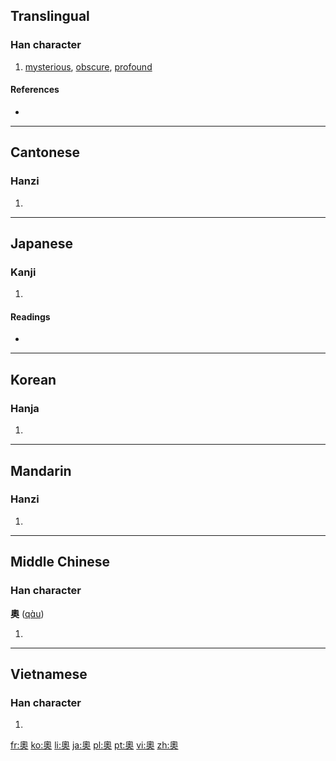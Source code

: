 {{also|奥}}
==Translingual==

===Han character===
{{Han char|rn=37|rad=大|as=10|sn=13|four=2743<sub>0</sub>|canj=竹月大 (HBK)|ids=⿱⿵⿱[[丿]][[冂]][[釆]][[大]]}}

# [[mysterious]], [[obscure]], [[profound]]

====References====
* {{Han ref|kx=0253.190|dkj=05985|dj=0515.140|hdz=10547.031|uh=5967|ud=22887|bh=B6F8|bd=46840}}

----

==Cantonese==

===Hanzi===
{{yue-hanzi|jyut=ou3, juk1|y=ou, yūk|sim=奥}}

# {{defn|lang=yue|sort=大10}}

----

==Japanese==

===Kanji===
{{ja-kanji|grade=|rs=大10}}

# {{defn|lang=ja|sort=大10}}

====Readings====
* {{ja-readings|on=[[おう]] (ō), [[おく]] (oku), [[いく]] (iku)|kun=[[おく]] (oku), [[くま]] (kuma)}}

----

==Korean==

===Hanja===
{{ko-hanja|hangeul=[[오]], [[욱]]|eumhun=깊을, 따뜻할|rv=o, uk|mr=o, uk}}

# {{defn|lang=ko|sort=大10}}

----

==Mandarin==

===Hanzi===
{{cmn-hanzi|sim=奥|pin=[[ào]] ([[ao4]]), [[yù]] ([[yu4]])|wg=ao<sup>4</sup>, yü<sup>4</sup>}}

# {{defn|lang=cmn|sort=大10}}

----

==Middle Chinese==

===Han character===
'''奧''' ([[qɑ̀u]])<!--should the vowel be "ɑ" or a? Unihan gives "ɑ"-->

# {{defn|lang=zhx-mid|sort=大10}}

----

==Vietnamese==

===Han character===
{{vi-hantu|[[áo]]|rs=大10}}

# {{defn|lang=vi|sort=大10}}

[[fr:奧]]
[[ko:奧]]
[[li:奧]]
[[ja:奧]]
[[pl:奧]]
[[pt:奧]]
[[vi:奧]]
[[zh:奧]]